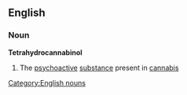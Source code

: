 ==English==
===Noun===
{{wikipedia}}
'''Tetrahydrocannabinol'''
#{{chemistry}} The [[psychoactive]] [[substance]] present in [[cannabis]]
[[Category:English nouns]]